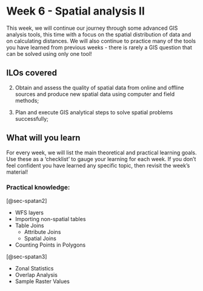 # Week 6 - Spatial analysis II

This week, we will continue our journey through some advanced GIS analysis tools, this time with a focus on the spatial distribution of data and on calculating distances. We will also continue to practice many of the tools you have learned from previous weeks - there is rarely a GIS question that can be solved using only one tool!

## ILOs covered

2. Obtain and assess the quality of spatial data from online and offline sources and produce new spatial data using computer and field methods;

4. Plan and execute GIS analytical steps to solve spatial problems successfully;

## What will you learn

For every week, we will list the main theoretical and practical learning goals. Use these as a 'checklist' to gauge your learning for each week. If you don't feel confident you have learned any specific topic, then revisit the week's material!

### Practical knowledge:

[@sec-spatan2]

- WFS layers
- Importing non-spatial tables
- Table Joins
    - Attribute Joins
    - Spatial Joins
- Counting Points in Polygons

[@sec-spatan3]

- Zonal Statistics
- Overlap Analysis
- Sample Raster Values

